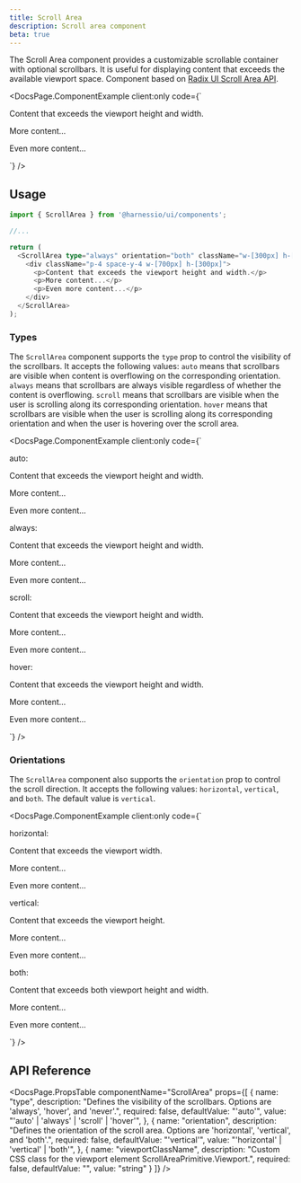 ```yaml
---
title: Scroll Area
description: Scroll area component
beta: true
---
```


The Scroll Area component provides a customizable scrollable container with optional scrollbars. It is useful for displaying content that exceeds the available viewport space. Component based on [Radix UI Scroll Area API](https://www.radix-ui.com/docs/primitives/components/scroll-area).


<DocsPage.ComponentExample
  client:only
  code={`
<div>
  <ScrollArea orientation="both" className="w-[300px] h-[200px] border">
      <div className="p-4 space-y-4 w-[700px] h-[300px]">
        <p>Content that exceeds the viewport height and width.</p>
        <p>More content...</p>
        <p>Even more content...</p>
      </div>
  </ScrollArea>
</div>`}
/>

## Usage

```typescript jsx
import { ScrollArea } from '@harnessio/ui/components';

//...

return (
  <ScrollArea type="always" orientation="both" className="w-[300px] h-[200px] border">
    <div className="p-4 space-y-4 w-[700px] h-[300px]">
      <p>Content that exceeds the viewport height and width.</p>
      <p>More content...</p>
      <p>Even more content...</p>
    </div>
  </ScrollArea>
);
```

### Types
The `ScrollArea` component supports the `type` prop to control the visibility of the scrollbars. It accepts the following values: `auto` means that scrollbars are visible when content is overflowing on the corresponding orientation. `always` means that scrollbars are always visible regardless of whether the content is overflowing. `scroll` means that scrollbars are visible when the user is scrolling along its corresponding orientation. `hover` means that scrollbars are visible when the user is scrolling along its corresponding orientation and when the user is hovering over the scroll area.

<DocsPage.ComponentExample
  client:only
  code={`
<div className="grid gap-4">
  <div>
    <Text variant="heading-base" color="foreground-1" className="mb-1">auto:</Text>
    <ScrollArea orientation="both" className="w-[300px] h-[200px] border">
      <div className="p-4 space-y-4 w-[700px] h-[180px]">
        <p>Content that exceeds the viewport height and width.</p>
        <p>More content...</p>
        <p>Even more content...</p>
      </div>
    </ScrollArea>
  </div>

  <div>
    <Text variant="heading-base" color="foreground-1" className="mb-1">always:</Text>
    <ScrollArea type="always" orientation="both" className="w-[300px] h-[200px] border">
      <div className="p-4 space-y-4 w-[700px] h-[300px]">
        <p>Content that exceeds the viewport height and width.</p>
        <p>More content...</p>
        <p>Even more content...</p>
      </div>
    </ScrollArea>
  </div>

  <div>
    <Text variant="heading-base" color="foreground-1" className="mb-1">scroll:</Text>
    <ScrollArea type="scroll" orientation="both" className="w-[300px] h-[200px] border">
      <div className="p-4 space-y-4 w-[700px] h-[180px]">
        <p>Content that exceeds the viewport height and width.</p>
        <p>More content...</p>
        <p>Even more content...</p>
      </div>
    </ScrollArea>
  </div>

  <div>
    <Text variant="heading-base" color="foreground-1" className="mb-1">hover:</Text>
    <ScrollArea type="hover" className="w-[300px] h-[200px] border">
      <div className="p-4 space-y-4 w-[700px] h-[300px]">
        <p>Content that exceeds the viewport height and width.</p>
        <p>More content...</p>
        <p>Even more content...</p>
      </div>
    </ScrollArea>
  </div>
</div>`}
/>

### Orientations
The `ScrollArea` component also supports the `orientation` prop to control the scroll direction. It accepts the following values: `horizontal`, `vertical`, and `both`. The default value is `vertical`.

<DocsPage.ComponentExample
  client:only
  code={`
<div className="grid gap-4">
  <div>
    <Text variant="heading-base" color="foreground-1" className="mb-1">horizontal:</Text>
    <ScrollArea type="always" orientation="horizontal" className="w-[300px] h-[200px] border">
      <div className="p-4 space-y-4 w-[700px] h-[300px]">
        <p>Content that exceeds the viewport width.</p>
        <p>More content...</p>
        <p>Even more content...</p>
      </div>
    </ScrollArea>
  </div>

  <div>
    <Text variant="heading-base" color="foreground-1" className="mb-1">vertical:</Text>
    <ScrollArea type="always" orientation="vertical" className="w-[300px] h-[200px] border">
      <div className="p-4 space-y-4 w-[700px] h-[300px]">
        <p>Content that exceeds the viewport height.</p>
        <p>More content...</p>
        <p>Even more content...</p>
      </div>
    </ScrollArea>
  </div>

  <div>
    <Text variant="heading-base" color="foreground-1" className="mb-1">both:</Text>
    <ScrollArea type="always" orientation="both" className="w-[300px] h-[200px] border">
      <div className="p-4 space-y-4 w-[700px] h-[300px]">
        <p>Content that exceeds both viewport height and width.</p>
        <p>More content...</p>
        <p>Even more content...</p>
      </div>
    </ScrollArea>
  </div>
</div>`}
/>

## API Reference

<DocsPage.PropsTable
  componentName="ScrollArea"
  props={[
    {
      name: "type",
      description: "Defines the visibility of the scrollbars. Options are 'always', 'hover', and 'never'.",
      required: false,
      defaultValue: "'auto'",
      value: "'auto' | 'always' | 'scroll' | 'hover'",
    },
    {
      name: "orientation",
      description: "Defines the orientation of the scroll area. Options are 'horizontal', 'vertical', and 'both'.",
      required: false,
      defaultValue: "'vertical'",
      value: "'horizontal' | 'vertical' | 'both'",
    },
    {
      name: "viewportClassName",
      description: "Custom CSS class for the viewport element ScrollAreaPrimitive.Viewport.",
      required: false,
      defaultValue: "",
      value: "string"
    }
  ]}
/>
```

